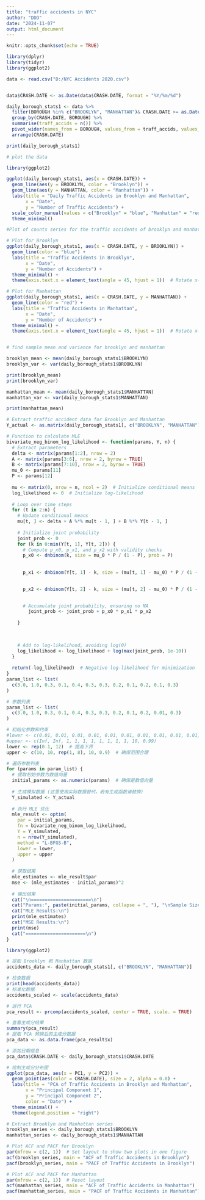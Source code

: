 ---
title: "traffic accidents in NYC"
author: "DDD"
date: "2024-11-07"
output: html_document
---

```{r setup, include=FALSE}
knitr::opts_chunk$set(echo = TRUE)
```

```{r}

library(dplyr)
library(tidyr)
library(ggplot2)

data <- read.csv("D:/NYC Accidents 2020.csv")


data$CRASH.DATE <- as.Date(data$CRASH.DATE, format = "%Y/%m/%d")

daily_borough_stats1 <- data %>%
  filter(BOROUGH %in% c("BROOKLYN", "MANHATTAN")& CRASH.DATE >= as.Date("2020-04-01")) %>%  
  group_by(CRASH.DATE, BOROUGH) %>%
  summarise(traff_accids = n()) %>%  
  pivot_wider(names_from = BOROUGH, values_from = traff_accids, values_fill = list(traff_accids = 0)) %>%  
  arrange(CRASH.DATE)  

print(daily_borough_stats1)

# plot the data

library(ggplot2)

ggplot(daily_borough_stats1, aes(x = CRASH.DATE)) +
  geom_line(aes(y = BROOKLYN, color = "Brooklyn")) +
  geom_line(aes(y = MANHATTAN, color = "Manhattan")) +
  labs(title = "Daily Traffic Accidents in Brooklyn and Manhattan",
       x = "Date",
       y = "Number of Traffic Accidents") +
  scale_color_manual(values = c("Brooklyn" = "blue", "Manhattan" = "red")) +
  theme_minimal()

#Plot of counts series for the traffic accidents of brooklyn and manhattan counties

# Plot for Brooklyn
ggplot(daily_borough_stats1, aes(x = CRASH.DATE, y = BROOKLYN)) +
  geom_line(color = "blue") +
  labs(title = "Traffic Accidents in Brooklyn",
       x = "Date",
       y = "Number of Accidents") +
  theme_minimal() +
  theme(axis.text.x = element_text(angle = 45, hjust = 1))  # Rotate x-axis labels for better readability

# Plot for Manhattan
ggplot(daily_borough_stats1, aes(x = CRASH.DATE, y = MANHATTAN)) +
  geom_line(color = "red") +
  labs(title = "Traffic Accidents in Manhattan",
       x = "Date",
       y = "Number of Accidents") +
  theme_minimal() +
  theme(axis.text.x = element_text(angle = 45, hjust = 1))  # Rotate x-axis labels for better readability


# find sample mean and variance for brooklyn and manhattan

brooklyn_mean <- mean(daily_borough_stats1$BROOKLYN)
brooklyn_var <- var(daily_borough_stats1$BROOKLYN)

print(brooklyn_mean)
print(brooklyn_var)

manhattan_mean <- mean(daily_borough_stats1$MANHATTAN)
manhattan_var <- var(daily_borough_stats1$MANHATTAN)

print(manhattan_mean)
```



```{r}
# Extract traffic accident data for Brooklyn and Manhattan
Y_actual <- as.matrix(daily_borough_stats1[, c("BROOKLYN", "MANHATTAN")])

# Function to calculate MLE
bivariate_neg_binom_log_likelihood <- function(params, Y, n) {
  # Extract parameters
  delta <- matrix(params[1:2], nrow = 2)
  A <- matrix(params[3:6], nrow = 2, byrow = TRUE)
  B <- matrix(params[7:10], nrow = 2, byrow = TRUE)
  mu_0 <- params[11]
  P <- params[12]
  
  mu <- matrix(0, nrow = n, ncol = 2)  # Initialize conditional means
  log_likelihood <- 0  # Initialize log-likelihood
  
  # Loop over time steps
  for (t in 2:n) {
    # Update conditional means
    mu[t, ] <- delta + A %*% mu[t - 1, ] + B %*% Y[t - 1, ]
    
    # Initialize joint probability
    joint_prob <- 0
    for (k in 0:min(Y[t, 1], Y[t, 2])) {
      # Compute p_x0, p_x1, and p_x2 with validity checks
      p_x0 <- dnbinom(k, size = mu_0 * P / (1 - P), prob = P)
  
      
      p_x1 <- dnbinom(Y[t, 1] - k, size = (mu[t, 1] - mu_0) * P / (1 - P), prob = P)

      
      p_x2 <- dnbinom(Y[t, 2] - k, size = (mu[t, 2] - mu_0) * P / (1 - P), prob = P)

      
      # Accumulate joint probability, ensuring no NA
        joint_prob <- joint_prob + p_x0 * p_x1 * p_x2
 
    }

    
    
    # Add to log-likelihood, avoiding log(0)
    log_likelihood <- log_likelihood + log(max(joint_prob, 1e-10))
  }
  
  return(-log_likelihood)  # Negative log-likelihood for minimization
}
param_list <- list(
  c(3.0, 1.0, 0.3, 0.1, 0.4, 0.3, 0.3, 0.2, 0.1, 0.2, 0.1, 0.3)
)

# 参数列表
param_list <- list(
  c(3.0, 1.0, 0.3, 0.1, 0.4, 0.3, 0.3, 0.2, 0.1, 0.2, 0.01, 0.3)
)

# 初始化参数和约束
#lower <- c(0.01, 0.01, 0.01, 0.01, 0.01, 0.01, 0.01, 0.01, 0.01, 0.01, 0.01, 0.01)
#upper <- c(Inf, Inf, 1, 1, 1, 1, 1, 1, 1, 1, 10, 0.99)
lower <- rep(0.1, 12)  # 提高下界
upper <- c(10, 10, rep(1, 8), 10, 0.9)  # 确保范围合理

# 遍历参数列表
for (params in param_list) {
  # 提取初始参数为数值向量
  initial_params <- as.numeric(params)  # 确保是数值向量
  
  # 生成模拟数据 (这里使用实际数据替代，若有生成函数请替换)
  Y_simulated <- Y_actual
  
  # 执行 MLE 优化
  mle_result <- optim(
    par = initial_params,
    fn = bivariate_neg_binom_log_likelihood,
    Y = Y_simulated,
    n = nrow(Y_simulated),
    method = "L-BFGS-B",
    lower = lower,
    upper = upper
  )
  
  # 获取结果
  mle_estimates <- mle_result$par
  mse <- (mle_estimates - initial_params)^2
  
  # 输出结果
  cat("\n======================\n")
  cat("Params:", paste(initial_params, collapse = ", "), "\nSample Size (n):", nrow(Y_simulated), "\n")
  cat("MLE Results:\n")
  print(mle_estimates)
  cat("MSE Results:\n")
  print(mse)
  cat("======================\n")
}


```


```{r}
library(ggplot2)

# 提取 Brooklyn 和 Manhattan 数据
accidents_data <- daily_borough_stats1[, c("BROOKLYN", "MANHATTAN")]

# 检查数据
print(head(accidents_data))
# 标准化数据
accidents_scaled <- scale(accidents_data)

# 进行 PCA
pca_result <- prcomp(accidents_scaled, center = TRUE, scale. = TRUE)

# 查看主成分结果
summary(pca_result)
# 提取 PCA 转换后的主成分数据
pca_data <- as.data.frame(pca_result$x)

# 添加日期信息
pca_data$CRASH.DATE <- daily_borough_stats1$CRASH.DATE

# 绘制主成分分布图
ggplot(pca_data, aes(x = PC1, y = PC2)) +
  geom_point(aes(color = CRASH.DATE), size = 2, alpha = 0.8) +
  labs(title = "PCA of Traffic Accidents in Brooklyn and Manhattan",
       x = "Principal Component 1",
       y = "Principal Component 2",
       color = "Date") +
  theme_minimal() +
  theme(legend.position = "right")

```


```{r}
# Extract Brooklyn and Manhattan series
brooklyn_series <- daily_borough_stats1$BROOKLYN
manhattan_series <- daily_borough_stats1$MANHATTAN

# Plot ACF and PACF for Brooklyn
par(mfrow = c(2, 1))  # Set layout to show two plots in one figure
acf(brooklyn_series, main = "ACF of Traffic Accidents in Brooklyn")
pacf(brooklyn_series, main = "PACF of Traffic Accidents in Brooklyn")

# Plot ACF and PACF for Manhattan
par(mfrow = c(2, 1))  # Reset layout
acf(manhattan_series, main = "ACF of Traffic Accidents in Manhattan")
pacf(manhattan_series, main = "PACF of Traffic Accidents in Manhattan")


```





